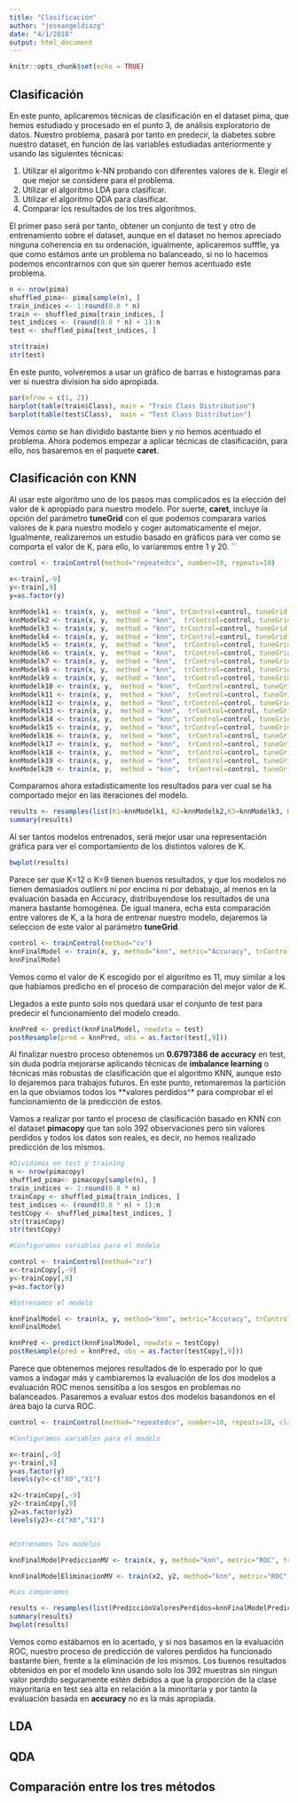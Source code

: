 ```yaml
---
title: "Clasificación"
author: "joseangeldiazg"
date: "4/1/2018"
output: html_document
---
```


```r
knitr::opts_chunk$set(echo = TRUE)
```

## Clasificación 

En este punto, aplicaremos técnicas de clasificación en el dataset pima, que hemos estudiado y procesado en el punto 3, de análisis exploratorio de datos. Nuestro problema, pasará por tanto en predecir, la diabetes sobre nuestro dataset, en función de las variables estudiadas anteriormente y usando las siguientes técnicas:

1. Utilizar el algoritmo k-NN probando con diferentes valores de k. Elegir el que mejor se considere para el problema. 
2. Utilizar el algoritmo LDA para clasificar.
3. Utilizar el algoritmo QDA para clasificar.
4. Comparar los resultados de los tres algoritmos.


El primer paso será por tanto, obtener un conjunto de test y otro de entrenamiento sobre el dataset, aunque en el dataset no hemos apreciado ninguna coherencia en su ordenación, igualmente, aplicaremos sufffle, ya que como estámos ante un problema no balanceado, si no lo hacemos podemos encontrarnos con que sin querer hemos acentuado este problema. 


```r
n <- nrow(pima)
shuffled_pima<- pima[sample(n), ]
train_indices <- 1:round(0.8 * n)
train <- shuffled_pima[train_indices, ]
test_indices <- (round(0.8 * n) + 1):n
test <- shuffled_pima[test_indices, ]

str(train)
str(test)
```

En este punto, volveremos a usar un gráfico de barras e histogramas para ver si nuestra division ha sido apropiada. 


```r
par(mfrow = c(1, 2))
barplot(table(train$Class), main = "Train Class Distribution")
barplot(table(test$Class),  main = "Test Class Distribution")
```

Vemos como se han dividido bastante bien y no hemos acentuado el problema. Ahora podemos empezar a aplicar técnicas de clasificación, para ello, nos basaremos en el paquete **caret**.


## Clasificación con KNN


Al usar este algoritmo uno de los pasos mas complicados es la elección del valor de k apropiado para nuestro modelo. Por suerte, **caret**, incluye la opción del parámetro **tuneGrid** con el que podemos comparara varios valores de k para nuestro modelo y coger automaticamente el mejor. Igualmente, realizaremos un estudio basado en gráficos para ver como se comporta el valor de K, para ello, lo variaremos entre 1 y 20. 
``



```r
control <- trainControl(method="repeatedcv", number=10, repeats=10)

x<-train[,-9]
y<-train[,9]
y=as.factor(y)

knnModelk1 <- train(x, y,  method = "knn", trControl=control, tuneGrid = data.frame(.k=1))
knnModelk2 <- train(x, y,  method = "knn",  trControl=control, tuneGrid = data.frame(.k=2))
knnModelk3 <- train(x, y,  method = "knn", trControl=control, tuneGrid = data.frame(.k=3))
knnModelk4 <- train(x, y,  method = "knn", trControl=control, tuneGrid = data.frame(.k=4))
knnModelk5 <- train(x, y,  method = "knn",  trControl=control, tuneGrid = data.frame(.k=5))
knnModelk6 <- train(x, y,  method = "knn",  trControl=control, tuneGrid = data.frame(.k=6))
knnModelk7 <- train(x, y,  method = "knn",  trControl=control, tuneGrid = data.frame(.k=7))
knnModelk8 <- train(x, y,  method = "knn",  trControl=control, tuneGrid = data.frame(.k=8))
knnModelk9 <- train(x, y,  method = "knn",  trControl=control, tuneGrid = data.frame(.k=9))
knnModelk10 <- train(x, y,  method = "knn",  trControl=control, tuneGrid = data.frame(.k=10))
knnModelk11 <- train(x, y,  method = "knn",  trControl=control, tuneGrid = data.frame(.k=11))
knnModelk12 <- train(x, y,  method = "knn", trControl=control, tuneGrid = data.frame(.k=12))
knnModelk13 <- train(x, y,  method = "knn",  trControl=control, tuneGrid = data.frame(.k=13))
knnModelk14 <- train(x, y,  method = "knn", trControl=control, tuneGrid = data.frame(.k=14))
knnModelk15 <- train(x, y,  method = "knn", trControl=control, tuneGrid = data.frame(.k=15))
knnModelk16 <- train(x, y,  method = "knn",  trControl=control, tuneGrid = data.frame(.k=16))
knnModelk17 <- train(x, y,  method = "knn",  trControl=control, tuneGrid = data.frame(.k=17))
knnModelk18 <- train(x, y,  method = "knn",  trControl=control, tuneGrid = data.frame(.k=18))
knnModelk19 <- train(x, y,  method = "knn",  trControl=control, tuneGrid = data.frame(.k=19))
knnModelk20 <- train(x, y,  method = "knn",  trControl=control, tuneGrid = data.frame(.k=20))
```

Comparamos ahora estadisticamente los resultados para ver cual se ha comportado mejor en las iteraciones del modelo. 

```r
results <- resamples(list(K1=knnModelk1, K2=knnModelk2,K3=knnModelk3, K4=knnModelk4, K5=knnModelk5, K6=knnModelk6,K7=knnModelk7, K8=knnModelk8, K9=knnModelk9, K10=knnModelk10, K11=knnModelk11, K12=knnModelk12, K13=knnModelk13, K14=knnModelk14, K15=knnModelk15, K16=knnModelk16, K17=knnModelk17, K18=knnModelk18, K19=knnModelk19, K20=knnModelk20))
summary(results)
```

Al ser tantos modelos entrenados, será mejor usar una representación gráfica para ver el comportamiento de los distintos valores de K. 

```r
bwplot(results)
```

Parece ser que K=12 o K=9 tienen buenos resultados, y que los modelos no tienen demasiados outliers ni por encima ni por debabajo, al menos en la evaluación basada en Accuracy, distribuyendose los resultados de una manera bastante homogénea. De igual manera, echa esta comparación entre valores de K, a la hora de entrenar nuestro modelo, dejaremos la seleccion de este valor al parámetro **tuneGrid**.

```r
control <- trainControl(method="cv")
knnFinalModel <- train(x, y, method="knn", metric="Accuracy", trControl=control,tuneGrid = data.frame(.k=1:20))
knnFinalModel
```

Vemos como el valor de K escogido por el algorítmo es 11, muy similar a los que habíamos predicho en el proceso de comparación del mejor valor de K. 

Llegados a este punto solo nos quedará usar el conjunto de test para predecir el funcionamiento del modelo creado. 

```r
knnPred <- predict(knnFinalModel, newdata = test)
postResample(pred = knnPred, obs = as.factor(test[,9]))
```


Al finalizar nuestro proceso obtenemos un **0.6797386 de accuracy** en test, sin duda podría mejorarse aplicando técnicas de **imbalance learning** o técnicas más robustas de clasificación que el algoritmo KNN, aunque esto lo dejaremos para trabajos futuros. En este punto, retomaremos la partición en la que obviamos todos los **valores perdidos^* para comprobar el el funcionamiento de la predicción de estos.

Vamos a realizar por tanto el proceso de clasificación basado en KNN con el dataset **pimacopy** que tan solo 392 observaciones pero sin valores perdidos y todos los datos son reales, es decir, no hemos realizado predicción de los mismos. 


```r
#Dividimos en test y training
n <- nrow(pimacopy)
shuffled_pima<- pimacopy[sample(n), ]
train_indices <- 1:round(0.8 * n)
trainCopy <- shuffled_pima[train_indices, ]
test_indices <- (round(0.8 * n) + 1):n
testCopy <- shuffled_pima[test_indices, ]
str(trainCopy)
str(testCopy)

#Configuramos variables para el modelo

control <- trainControl(method="cv")
x<-trainCopy[,-9]
y<-trainCopy[,9]
y=as.factor(y)

#Entrenamos el modelo

knnFinalModel <- train(x, y, method="knn", metric="Accuracy", trControl=control,tuneGrid = data.frame(.k=1:20))
knnFinalModel
```


```r
knnPred <- predict(knnFinalModel, newdata = testCopy)
postResample(pred = knnPred, obs = as.factor(testCopy[,9]))
```

Parece que obtenemos mejores resultados de lo esperado por lo que vamos a indagar más y cambiaremos la evaluación de los dos modelos a evaluación ROC menos sensitiba a los sesgos en problemas no balanceados. Pasaremos a evaluar estos dos modelos basandonos en el área bajo la curva ROC. 


```r
control <- trainControl(method="repeatedcv", number=10, repeats=10, classProbs = TRUE, summaryFunction=twoClassSummary)

#Configuramos variables para el modelo

x<-train[,-9]
y<-train[,9]
y=as.factor(y)
levels(y)<-c("X0","X1")

x2<-trainCopy[,-9]
y2<-trainCopy[,9]
y2=as.factor(y2)
levels(y2)<-c("X0","X1")


#Entrenamos los modelos

knnFinalModelPrediccionMV <- train(x, y, method="knn", metric="ROC", trControl=control, tuneGrid = data.frame(.k=1:20))

knnFinalModelEliminacionMV <- train(x2, y2, method="knn", metric="ROC", trControl=control, tuneGrid = data.frame(.k=1:20))

#Los comparamos 

results <- resamples(list(PredicciónValoresPerdidos=knnFinalModelPrediccionMV, EliminaciónValoresPerdidos=knnFinalModelEliminacionMV))
summary(results)
bwplot(results)
```

Vemos como estábamos en lo acertado, y si nos basamos en la evaluación ROC, nuestro proceso de predicción de valores perdidos ha funcionado bastante bien, frente a la eliminación de los mismos. Los buenos resultados obtenidos en por el modelo knn usando solo los 392 muestras sin ningun valor perdido seguramente estén debidos a que la proporción de la clase mayoritaria en test sea alta en relación a la minoritaria y por tanto la evaluación basada en **accuracy** no es la más apropiada. 



## LDA 


## QDA 


## Comparación entre los tres métodos




